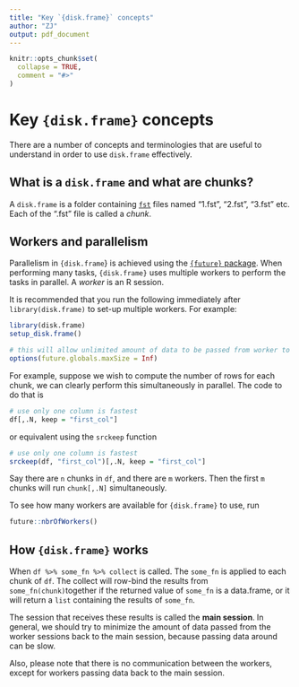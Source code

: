 ```yaml
---
title: "Key `{disk.frame}` concepts"
author: "ZJ"
output: pdf_document
---
```


```r
knitr::opts_chunk$set(
  collapse = TRUE,
  comment = "#>"
)
```

# Key `{disk.frame}` concepts
There are a number of concepts and terminologies that are useful to understand in order to use `disk.frame` effectively.

## What is a `disk.frame` and what are chunks?

A `disk.frame` is a folder containing [`fst`](https://www.fstpackage.org/) files named "1.fst", "2.fst", "3.fst" etc. Each of the ".fst" file is called a _chunk_.

## Workers and parallelism

Parallelism in `{disk.frame`} is achieved using the [`{future}` package](https://cran.r-project.org/package=future). When performing many tasks, `{disk.frame}` uses multiple workers to perform the tasks in parallel. A _worker_ is an R session.

It is recommended that you run the following immediately after `library(disk.frame)` to set-up multiple workers. For example:

```r
library(disk.frame)
setup_disk.frame()

# this will allow unlimited amount of data to be passed from worker to worker
options(future.globals.maxSize = Inf)
```

For example, suppose we wish to compute the number of rows for each chunk, we can clearly perform this simultaneously in parallel. The code to do that is

```r
# use only one column is fastest
df[,.N, keep = "first_col"]
```

or equivalent using the `srckeep` function

```r
# use only one column is fastest
srckeep(df, "first_col")[,.N, keep = "first_col"]
```

Say there are `n` chunks in `df`, and there are `m` workers. Then the first `m` chunks will run `chunk[,.N]` simultaneously.

To see how many workers are available for `{disk.frame}` to use, run
```r
future::nbrOfWorkers()
```

## How `{disk.frame}` works

When `df %>% some_fn %>% collect` is called. The `some_fn` is applied to each chunk of `df`. The collect will row-bind the results from `some_fn(chunk)`together if the returned value of `some_fn` is a data.frame, or it will return a `list` containing the results of `some_fn`.

The session that receives these results is called the **main session**. In general, we should try to minimize the amount of data passed from the worker sessions back to the main session, because passing data around can be slow.

Also, please note that there is no communication between the workers, except for workers passing data back to the main session.


